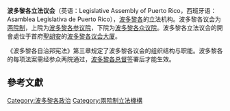 {{Infobox legislature
| name           = 波多黎各立法议会
| native_name    = Asamblea Legislativa de Puerto Rico
| legislature    = 第18届波多黎各立法议会
| coa_pic        = Seal of Puerto Rico Legislature.svg
| coa-pic        = 
| session_room   = Puerto Rico Capitol.JPG
| house_type     = 两院制
| houses         = [[波多黎各参议院|波多黎各参议院]]<br>[[波多黎各众议院|波多黎各众议院]]
| leader1_type   = 参议院议长
| leader1        = Thomas Rivera Schatz
| leader2_type   = 众议院议长
| leader2        = Carlos Johnny Mendez
| members        = 30位参议员<br>51位众议员
| house1         = 参议院
| structure1     = 26th Senate of Puerto Rico.svg
| structure1_res = 250px
| political_groups1 = {{colorbox|#000090}} [[新进步党_(波多黎各)|新进步党]] (21)<br>{{colorbox|#900000}} [[人民民主党_(波多黎各)|人民民主党]] (7)<br>{{colorbox|#009D00}} [[波多黎各独立党|波多黎各独立党]] (1)<br>{{color box|{{Party_meta/color/無黨籍}}|border=darkgray}} [[無黨籍|無黨籍]] (1)
| house2            = 众议院
| structure2        = 30th House of Representatives of Puerto Rico.svg
| structure2_res    = 250px
| political_groups2 = {{colorbox|#000090}} [[新进步党_(波多黎各)|新进步党]] (34)<br>{{colorbox|#900000}} [[人民民主党_(波多黎各)|人民民主党]] (15)<br>{{colorbox|#009D00}} [[波多黎各独立党|波多黎各独立党]] (1)<br>{{color box|{{Party_meta/color/無黨籍}}|border=darkgray}} [[無黨籍|無黨籍]] (1)
| last_election1 = [[2016年波多黎各选举|2016年11月8日]]
| last_election2 = [[2016年波多黎各选举|2016年11月8日]]
| voting_system1 = 
| voting_system2 = 
| meeting_place  = [[圣胡安|圣胡安]][[波多黎各议会大厦|波多黎各议会大厦]]
| website        = 
}}
'''波多黎各立法议会'''（英语：Legislative Assembly of Puerto Rico，西班牙语：Asamblea Legislativa de Puerto Rico），[[波多黎各|波多黎各]]的立法机构。波多黎各议会为[[两院制|两院制]]，上院为[[波多黎各参议院|波多黎各参议院]]，下院为[[波多黎各众议院|波多黎各众议院]]。波多黎各立法议会的開會處位于首府[[聖胡安|聖胡安]]的[[波多黎各议会大厦|波多黎各议会大厦]]。

《波多黎各自治邦宪法》第三章规定了波多黎各议会的组织结构与职能。波多黎各的每项法案需经参众两院通过，[[波多黎各总督|波多黎各总督]]签署后才能生效。

==參考文獻==
{{reflist}}

{{美洲题目|议会}}
{{美国立法机构}}
[[Category:波多黎各政治|Category:波多黎各政治]]
[[Category:兩院制立法機構|Category:兩院制立法機構]]